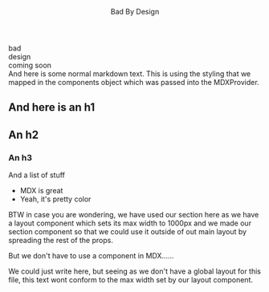 <Layout>
<Header>


<HeaderText>Bad</HeaderText>
<HeaderText>By</HeaderText>
<HeaderText>Design</HeaderText>

</Header>


<Section
  gridRow="2 / 4"
  gridColumn="1 / 3"
  fontSize={["6xl", "8xl", "huge"]}
  fontWeight="900"
>
  bad
</Section>

<Section gridRow="2 / 4" gridColumn="3"></Section>

<Section
  gridRow="4"
  gridColumn="1 / -1"
  fontSize={["6xl", "5xl", "huge"]}
  fontWeight="900"
>
  design
</Section>

<Section
  gridRow="5"
  gridColumn="1 / -1"
  alignItems="flex-start"
  fontSize={["2xl", "3xl", "4xl"]}
  color="brand.grey"
  mt="-20px"
>
  coming soon
</Section>
</Layout>


<Section bg="brand.grey" mt={6} maxW="1000px" m="0 auto">
And here is some normal markdown text. This is using the styling that we mapped in the components object which was passed into the MDXProvider.


# And here is an h1

## An h2

### An h3

And a list of stuff

- MDX is great
- Yeah, it's pretty color

BTW in case you are wondering, we have used our section here as we have a layout component which sets its max width to 1000px and we made our section component so that we could use it outside of out main layout by spreading the rest of the props.

But we don't have to use a component in MDX......

</Section>


We could just write here, but seeing as we don't have a global layout for this file, this text wont conform to the max width set by our layout component.
